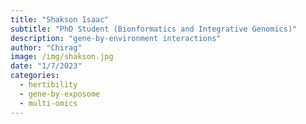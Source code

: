```yaml
---
title: "Shakson Isaac"
subtitle: "PhD Student (Bionformatics and Integrative Genomics)"
description: "gene-by-environment interactions"
author: "Chirag"
image: /img/shakson.jpg
date: "1/7/2023"
categories:
  - hertibility
  - gene-by-exposome
  - multi-omics
---
```

